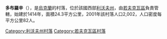{{coord|50|7|59|N|23|51|7|E|scale:30000|display=title}}

'''多布羅辛'''（{{lang-uk|Добросин}}），是[[烏克蘭|烏克蘭]]的村落，位於該國西部[[利沃夫州|利沃夫州]]，由[[若夫克瓦區|若夫克瓦區]]負責管轄，始建於1414年，面積24.3平方公里，2001年該村落人口2,002，人口密度每平方公里82人。

{{DEFAULTSORT:Добросин}}
[[Category:利沃夫州村落|Category:利沃夫州村落]]
[[Category:若夫克瓦區村落|Category:若夫克瓦區村落]]


{{Lviv-geo-stub}}